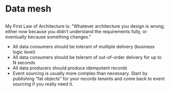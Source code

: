 # Data mesh
## 
My First Law of Architecture is: "Whatever architecture you design is wrong; either now because you didn’t understand the requirements fully, or eventually because something changes."

- All data consumers should be tolerant of multiple delivery (business logic level)
- All data consumers should be tolerant of out-of-order delivery for up to N seconds
- All data producers should produce idempotent records
- Event sourcing is usually more complex than necessary. Start by publishing “fat objects” for your records tenants and come back to event sourcing if you really need it.

